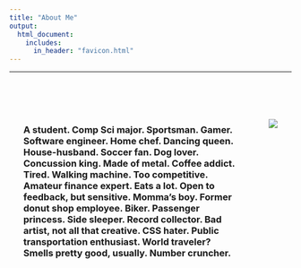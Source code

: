 ```yaml
---
title: "About Me"
output: 
  html_document:
    includes:
      in_header: "favicon.html"
---
```

--- 

<br>

:::: {style="display: flex;"}

::: {style="padding: 25px;"}
### A student. Comp Sci major. Sportsman. Gamer. Software engineer. Home chef. Dancing queen. House-husband. Soccer fan. Dog lover. Concussion king. Made of metal. Coffee addict. Tired. Walking machine. Too competitive. Amateur finance expert. Eats a lot. Open to feedback, but sensitive. Momma's boy. Former donut shop employee. Biker. Passenger princess. Side sleeper. Record collector. Bad artist, not all that creative. CSS hater. Public transportation enthusiast. World traveler? Smells pretty good, usually. Number cruncher. 
:::

::: {style="padding: 25px;"}
![](./nhc2.jpg)
:::

::::